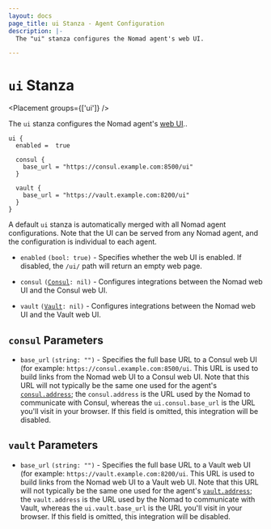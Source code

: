 ```yaml
---
layout: docs
page_title: ui Stanza - Agent Configuration
description: |-
  The "ui" stanza configures the Nomad agent's web UI.

---
```


# `ui` Stanza

<Placement groups={['ui']} />

The `ui` stanza configures the Nomad agent's [web UI]..

```hcl
ui {
  enabled =  true

  consul {
    base_url = "https://consul.example.com:8500/ui"
  }

  vault {
    base_url = "https://vault.example.com:8200/ui"
  }
}
```

A default `ui` stanza is automatically merged with all Nomad agent
configurations. Note that the UI can be served from any Nomad agent,
and the configuration is individual to each agent.

- `enabled` `(bool: true)` - Specifies whether the web UI is
  enabled. If disabled, the `/ui/` path will return an empty web page.

- `consul` <code>([Consul]: nil)</code> - Configures integrations
  between the Nomad web UI and the Consul web UI.

- `vault` <code>([Vault]: nil)</code> - Configures integrations
  between the Nomad web UI and the Vault web UI.

## `consul` Parameters

- `base_url` `(string: "")` - Specifies the full base URL to a Consul
  web UI (for example: `https://consul.example.com:8500/ui`. This URL
  is used to build links from the Nomad web UI to a Consul web
  UI. Note that this URL will not typically be the same one used for
  the agent's [`consul.address`]; the `consul.address` is the URL used
  by the Nomad to communicate with Consul, whereas the
  `ui.consul.base_url` is the URL you'll visit in your browser. If
  this field is omitted, this integration will be disabled.

## `vault` Parameters

- `base_url` `(string: "")` - Specifies the full base URL to a Vault
  web UI (for example: `https://vault.example.com:8200/ui`. This URL
  is used to build links from the Nomad web UI to a Vault web
  UI. Note that this URL will not typically be the same one used for
  the agent's [`vault.address`]; the `vault.address` is the URL used
  by the Nomad to communicate with Vault, whereas the
  `ui.vault.base_url` is the URL you'll visit in your browser. If
  this field is omitted, this integration will be disabled.


[web UI]: https://learn.hashicorp.com/collections/nomad/web-ui
[Consul]: /docs/configuration/ui#consul-parameters
[Vault]: /docs/configuration/ui#vault-parameters
[`consul.address`]: /docs/configuration/consul#address
[`vault.address`]: /docs/configuration/vault#address

